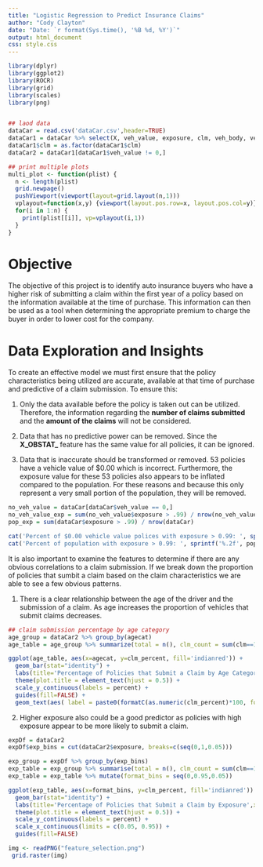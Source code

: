 ```yaml
---
title: "Logistic Regression to Predict Insurance Claims"
author: "Cody Clayton"
date: "Date: `r format(Sys.time(), '%B %d, %Y')`"
output: html_document
css: style.css
---
```


```r
library(dplyr)
library(ggplot2)
library(ROCR)
library(grid)
library(scales)
library(png)


## laod data
dataCar = read.csv('dataCar.csv',header=TRUE)
dataCar1 = dataCar %>% select(X, veh_value, exposure, clm, veh_body, veh_age, gender, area, agecat)
dataCar1$clm = as.factor(dataCar1$clm)
dataCar2 = dataCar1[dataCar1$veh_value != 0,]

## print multiple plots 
multi_plot <- function(plist) {
  n <- length(plist)
  grid.newpage()
  pushViewport(viewport(layout=grid.layout(n,1)))
  vplayout=function(x,y) {viewport(layout.pos.row=x, layout.pos.col=y)} 
  for(i in 1:n) {
    print(plist[[i]], vp=vplayout(i,1))
  }
}
```

# Objective
The objective of this project is to identify auto insurance buyers who have a higher risk of submitting a claim within the first year of a policy based on the information available at the time of purchase. This information can then be used as a tool when determining the appropriate premium to charge the buyer in order to lower cost for the company.

# Data Exploration and Insights

To create an effective model we must first ensure that the policy characteristics being utilized are accurate, available at that time of purchase and predictive of a claim submission. To ensure this: 

1. Only the data available before the policy is taken out can be utilized. Therefore, the information regarding the **number of claims submitted** and the **amount of the claims** will not be considered.

2. Data that has no predictive power can be removed. Since the **X_OBSTAT_** feature has the same value for all policies, it can be ignored.

3. Data that is inaccurate should be transformed or removed. 53 policies have a vehicle value of $0.00 which is incorrect. Furthermore, the exposure value for these 53 policies also appears to be inflated compared to the population. For these reasons and because this only represent a very small portion of the population, they will be removed. 

```r
no_veh_value = dataCar[dataCar$veh_value == 0,]
no_veh_value_exp = sum(no_veh_value$exposure > .99) / nrow(no_veh_value)
pop_exp = sum(dataCar$exposure > .99) / nrow(dataCar)

cat('Percent of $0.00 vehicle value polices with exposure > 0.99: ', sprintf('%.2f', no_veh_value_exp * 100), '%', sep='')
cat('Percent of population with exposure > 0.99: ', sprintf('%.2f', pop_exp * 100), '%', sep='')
```

It is also important to examine the features to determine if there are any obvious correlations to a claim submission. If we break down the proportion of policies that sumbit a claim based on the claim characteristics we are able to see a few obvious patterns.

1. There is a clear relationship between the age of the driver and the submission of a claim. As age increases the proportion of vehicles that submit claims decreases. 

```r
## claim submission percentage by age category
age_group = dataCar2 %>% group_by(agecat)
age_table = age_group %>% summarize(total = n(), clm_count = sum(clm==1), clm_percent = sum(clm==1) / n())

ggplot(age_table, aes(x=agecat, y=clm_percent, fill='indianred')) + 
  geom_bar(stat="identity") + 
  labs(title='Percentage of Policies that Submit a Claim by Age Category',x='Age Category (1 = youngest)', y='Percentage of Claims') +
  theme(plot.title = element_text(hjust = 0.5)) + 
  scale_y_continuous(labels = percent) + 
  guides(fill=FALSE) + 
  geom_text(aes( label = paste0(formatC(as.numeric(clm_percent)*100, format="f", digits=2),'%'), y= clm_percent ), vjust = +2)
```

2. Higher exposure also could be a good predictor as policies with high exposure appear to be more likely to submit a claim.

```r
expDf = dataCar2
expDf$exp_bins = cut(dataCar2$exposure, breaks=c(seq(0,1,0.05)))

exp_group = expDf %>% group_by(exp_bins) 
exp_table = exp_group %>% summarise(total = n(), clm_count = sum(clm==1), clm_percent = sum(clm==1) / n())
exp_table = exp_table %>% mutate(format_bins = seq(0,0.95,0.05))

ggplot(exp_table, aes(x=format_bins, y=clm_percent, fill='indianred')) + 
  geom_bar(stat="identity") + 
  labs(title='Percentage of Policies that Submit a Claim by Exposure',x='Exposure', y='Percentage of Claims') +
  theme(plot.title = element_text(hjust = 0.5)) + 
  scale_y_continuous(labels = percent) + 
  scale_x_continuous(limits = c(0.05, 0.95)) + 
  guides(fill=FALSE) 
```

```r
img <- readPNG("feature_selection.png")
 grid.raster(img)
```